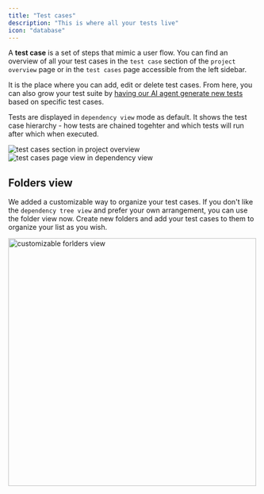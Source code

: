 ```yaml
---
title: "Test cases"
description: "This is where all your tests live"
icon: "database"
---
```


A **test case** is a set of steps that mimic a user flow. You can find an overview of all your test cases in the `test case` section of the `project overview` page or in the `test cases` page accessible from the left sidebar.

It is the place where you can add, edit or delete test cases. From here, you can also grow your test suite by [having our AI agent generate new tests](/get-started/generate-more-test-cases) based on specific test cases.

Tests are displayed in `dependency view` mode as default. It shows the test case hierarchy - how tests are chained togehter and which tests will run after which when executed.

<Frame caption="'test cases' section in 'project overview', 08/2024">
  <img
    src="/images/accounts/test-cases-section.png"
    alt="test cases section in project overview"
  />
</Frame>

<div class="mt-8" />

<Frame caption="'test cases' page - dependency view, 12/2024">
  <img
    src="/images/accounts/test-cases-page.png"
    alt="test cases page view in dependency view"
  />
</Frame>

## Folders view

We added a customizable way to organize your test cases. If you don't like the `dependency tree view` and prefer your own arrangement, you can use the folder view now.
Create new folders and add your test cases to them to organize your list as you wish.

<Frame caption="folder view with customizable test case arrangement, 12/2024">
  <img
    src="/images/changelog/folders.gif"
    alt="customizable forlders view"
    width="500"
  />
</Frame>
